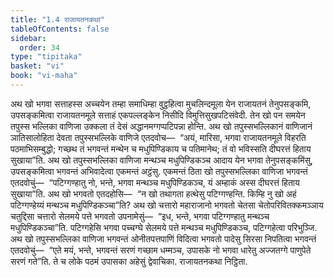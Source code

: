 ```yaml
---
title: "1.4 राजायतनकथा"
tableOfContents: false
sidebar:
  order: 34
type: "tipitaka"
basket: "vi"
book: "vi-maha"
---
```



<DynamicBreadcrumb />

<Division number="6" book="vi-maha">

<Paragraph number="21" book="vi-maha">
अथ खो भगवा सत्ताहस्स अच्चयेन तम्हा समाधिम्हा वुट्ठहित्वा मुचलिन्दमूला येन राजायतनं तेनुपसङ्कमि, उपसङ्कमित्वा राजायतनमूले सत्ताहं एकपल्लङ्केन निसीदि विमुत्तिसुखपटिसंवेदी. तेन खो पन समयेन तपुस्स भल्लिका वाणिजा उक्कला तं देसं अद्धानमग्गप्पटिपन्ना होन्ति. अथ खो तपुस्सभल्लिकानं वाणिजानं ञातिसालोहिता देवता तपुस्सभल्लिके वाणिजे एतदवोच—  “अयं, मारिसा, भगवा राजायतनमूले विहरति पठमाभिसम्बुद्धो; गच्छथ तं भगवन्तं मन्थेन च मधुपिण्डिकाय च पतिमानेथ; तं वो भविस्सति दीघरत्तं हिताय सुखाया”ति.
</Paragraph>

<Paragraph number="22" book="vi-maha">
अथ खो तपुस्सभल्लिका वाणिजा मन्थञ्च मधुपिण्डिकञ्च आदाय येन भगवा तेनुपसङ्कमिंसु, उपसङ्कमित्वा भगवन्तं अभिवादेत्वा एकमन्तं अट्ठंसु. एकमन्तं ठिता खो तपुस्सभल्लिका वाणिजा भगवन्तं एतदवोचुं—  “पटिग्गण्हातु नो, भन्ते, भगवा मन्थञ्च मधुपिण्डिकञ्च, यं अम्हाकं अस्स दीघरत्तं हिताय सुखाया”ति. अथ खो भगवतो एतदहोसि—  “न खो तथागता हत्थेसु पटिग्गण्हन्ति. किम्हि नु खो अहं पटिग्गण्हेय्यं मन्थञ्च मधुपिण्डिकञ्चा”ति? अथ खो चत्तारो महाराजानो भगवतो चेतसा चेतोपरिवितक्कमञ्ञाय चतुद्दिसा चत्तारो सेलमये पत्ते भगवतो उपनामेसुं—  “इध, भन्ते, भगवा पटिग्गण्हातु मन्थञ्च मधुपिण्डिकञ्चा”ति. पटिग्गहेसि भगवा पच्चग्घे सेलमये पत्ते मन्थञ्च मधुपिण्डिकञ्च, पटिग्गहेत्वा परिभुञ्जि.
</Paragraph>

<Paragraph number="23" book="vi-maha">
अथ खो तपुस्सभल्लिका वाणिजा भगवन्तं ओनीतपत्तपाणिं विदित्वा भगवतो पादेसु सिरसा निपतित्वा भगवन्तं एतदवोचुं—  “एते मयं, भन्ते, भगवन्तं सरणं गच्छाम धम्मञ्च, उपासके नो भगवा धारेतु अज्जतग्गे पाणुपेते सरणं गते”ति. ते च लोके पठमं उपासका अहेसुं द्वेवाचिका.

</Paragraph>
</Division>

<Paragraph number="24" type="center" book="vi-maha">
राजायतनकथा निट्ठिता.
</Paragraph>